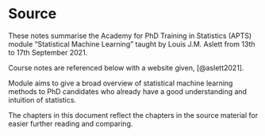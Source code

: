 # Source 

These notes summarise the Academy for PhD Training in Statistics (APTS)
    module "Statistical Machine Learning" taught by Louis J.M. Aslett
    from 13th to 17th September 2021.

Course notes are referenced below with a website given, [@aslett2021].

Module aims to give a broad overview of statistical machine learning methods to 
    PhD candidates who already have a good understanding and intuition of
    statistics.
    
The chapters in this document reflect the chapters in the source material
    for easier further reading and comparing.
